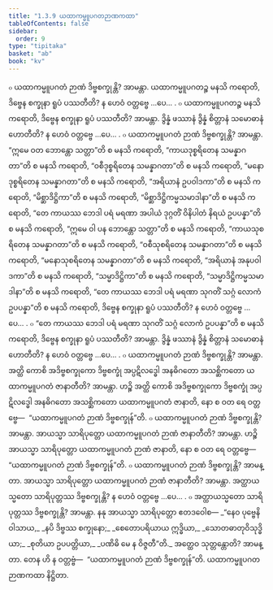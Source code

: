 ```yaml
---
title: "1.3.9 ယထာကမ္မူပဂတဉာဏကထာ"
tableOfContents: false
sidebar:
  order: 9
type: "tipitaka"
basket: "ab"
book: "kv"
---
```



<DynamicBreadcrumb />

<Division number="377" book="kv" e="ch" v="32" p="193">

<Paragraph number="1225" book="kv">
๐ ယထာကမ္မူပဂတံ ဉာဏံ ဒိဗ္ဗစက္ခုန္တိ? အာမန္တာ. ယထာကမ္မူပဂတဉ္စ မနသိ ကရောတိ, ဒိဗ္ဗေန စက္ခုနာ ရူပံ ပဿတီတိ? န ဟေဝံ ဝတ္တဗ္ဗေ …ပေ… .
</Paragraph>

<Paragraph number="1226" book="kv">
๐ ယထာကမ္မူပဂတဉ္စ မနသိ ကရောတိ, ဒိဗ္ဗေန စက္ခုနာ ရူပံ ပဿတီတိ? အာမန္တာ. ဒွိန္နံ ဖဿာနံ ဒွိန္နံ စိတ္တာနံ သမောဓာနံ ဟောတီတိ? န ဟေဝံ ဝတ္တဗ္ဗေ …ပေ… .
</Paragraph>

<Paragraph number="1227" book="kv">
๐ ယထာကမ္မူပဂတံ ဉာဏံ ဒိဗ္ဗစက္ခုန္တိ? အာမန္တာ. “ဣမေ ဝတ ဘောန္တော သတ္တာ”တိ စ မနသိ ကရောတိ, “ကာယဒုစ္စရိတေန သမန္နာဂတာ”တိ စ မနသိ ကရောတိ, “ဝစီဒုစ္စရိတေန သမန္နာဂတာ”တိ စ မနသိ ကရောတိ, “မနောဒုစ္စရိတေန သမန္နာဂတာ”တိ စ မနသိ ကရောတိ, “အရိယာနံ ဥပဝါဒကာ”တိ စ မနသိ ကရောတိ, “မိစ္ဆာဒိဋ္ဌိကာ”တိ စ မနသိ ကရောတိ, “မိစ္ဆာဒိဋ္ဌိကမ္မသမာဒါနာ”တိ စ မနသိ ကရောတိ, “တေ ကာယဿ ဘေဒါ ပရံ မရဏာ အပါယံ ဒုဂ္ဂတိံ ဝိနိပါတံ နိရယံ ဥပပန္နာ”တိ စ မနသိ ကရောတိ, “ဣမေ ဝါ ပန ဘောန္တော သတ္တာ”တိ စ မနသိ ကရောတိ, “ကာယသုစရိတေန သမန္နာဂတာ”တိ စ မနသိ ကရောတိ, “ဝစီသုစရိတေန သမန္နာဂတာ”တိ စ မနသိ ကရောတိ, “မနောသုစရိတေန သမန္နာဂတာ”တိ စ မနသိ ကရောတိ, “အရိယာနံ အနုပဝါဒကာ”တိ စ မနသိ ကရောတိ, “သမ္မာဒိဋ္ဌိကာ”တိ စ မနသိ ကရောတိ, “သမ္မာဒိဋ္ဌိကမ္မသမာဒါနာ”တိ စ မနသိ ကရောတိ, “တေ ကာယဿ ဘေဒါ ပရံ မရဏာ သုဂတိံ သဂ္ဂံ လောကံ ဥပပန္နာ”တိ စ မနသိ ကရောတိ, ဒိဗ္ဗေန စက္ခုနာ ရူပံ ပဿတီတိ? န ဟေဝံ ဝတ္တဗ္ဗေ …ပေ… .
</Paragraph>

<Paragraph number="1228" book="kv">
๐ “တေ ကာယဿ ဘေဒါ ပရံ မရဏာ သုဂတိံ သဂ္ဂံ လောကံ ဥပပန္နာ”တိ စ မနသိ ကရောတိ, ဒိဗ္ဗေန စက္ခုနာ ရူပံ ပဿတီတိ? အာမန္တာ. ဒွိန္နံ ဖဿာနံ ဒွိန္နံ စိတ္တာနံ သမောဓာနံ ဟောတီတိ? န ဟေဝံ ဝတ္တဗ္ဗေ …ပေ… .
</Paragraph>

</Division>
<Division number="378" book="kv" e="ch" v="32" p="193">

<Paragraph number="1229" book="kv">
๐ ယထာကမ္မူပဂတံ ဉာဏံ ဒိဗ္ဗစက္ခုန္တိ? အာမန္တာ. အတ္ထိ ကောစိ အဒိဗ္ဗစက္ခုကော ဒိဗ္ဗစက္ခုံ အပ္ပဋိလဒ္ဓေါ အနဓိဂတော အသစ္ဆိကတော ယထာကမ္မူပဂတံ ဇာနာတီတိ? အာမန္တာ. ဟဉ္စိ အတ္ထိ ကောစိ အဒိဗ္ဗစက္ခုကော ဒိဗ္ဗစက္ခုံ အပ္ပဋိလဒ္ဓေါ အနဓိဂတော အသစ္ဆိကတော ယထာကမ္မူပဂတံ ဇာနာတိ, နော စ ဝတ ရေ ဝတ္တဗ္ဗေ—  “ယထာကမ္မူပဂတံ ဉာဏံ ဒိဗ္ဗစက္ခုန်”တိ.
</Paragraph>

<Paragraph number="1230" book="kv">
๐ ယထာကမ္မူပဂတံ ဉာဏံ ဒိဗ္ဗစက္ခုန္တိ? အာမန္တာ. အာယသ္မာ သာရိပုတ္တော ယထာကမ္မူပဂတံ ဉာဏံ ဇာနာတီတိ? အာမန္တာ. ဟဉ္စိ အာယသ္မာ သာရိပုတ္တော ယထာကမ္မူပဂတံ ဉာဏံ ဇာနာတိ, နော စ ဝတ ရေ ဝတ္တဗ္ဗေ—  “ယထာကမ္မူပဂတံ ဉာဏံ ဒိဗ္ဗစက္ခုန်”တိ.
</Paragraph>

<Paragraph number="1231" book="kv">
๐ ယထာကမ္မူပဂတံ ဉာဏံ ဒိဗ္ဗစက္ခုန္တိ? အာမန္တာ. အာယသ္မာ သာရိပုတ္တော ယထာကမ္မူပဂတံ ဉာဏံ ဇာနာတီတိ? အာမန္တာ. အတ္ထာယသ္မတော သာရိပုတ္တဿ ဒိဗ္ဗစက္ခုန္တိ? န ဟေဝံ ဝတ္တဗ္ဗေ …ပေ… .
</Paragraph>

<Paragraph number="1232" book="kv">
๐ အတ္ထာယသ္မတော သာရိပုတ္တဿ ဒိဗ္ဗစက္ခုန္တိ? အာမန္တာ. နနု အာယသ္မာ သာရိပုတ္တော ဧတဒဝေါစ—
</Paragraph>

<Paragraph number="1233" type="verses" book="kv">
_“နေဝ ပုဗ္ဗေနိဝါသာယ,_  
_နပိ ဒိဗ္ဗဿ စက္ခုနော;_  
_စေတောပရိယာယ ဣဒ္ဓိယာ,_  
_သောတဓာတုဝိသုဒ္ဓိယာ;_  
_စုတိယာ ဥပပတ္တိယာ,_  
_ပဏိဓိ မေ န ဝိဇ္ဇတီ”တိ._  

</Paragraph>

<Paragraph number="1234" book="kv">
အတ္ထေဝ သုတ္တန္တောတိ? အာမန္တာ. တေန ဟိ န ဝတ္တဗ္ဗံ—  “ယထာကမ္မူပဂတံ ဉာဏံ ဒိဗ္ဗစက္ခုန်”တိ.

</Paragraph>
</Division>

<Paragraph number="1235" type="center" book="kv">
ယထာကမ္မူပဂတဉာဏကထာ နိဋ္ဌိတာ.
</Paragraph>
